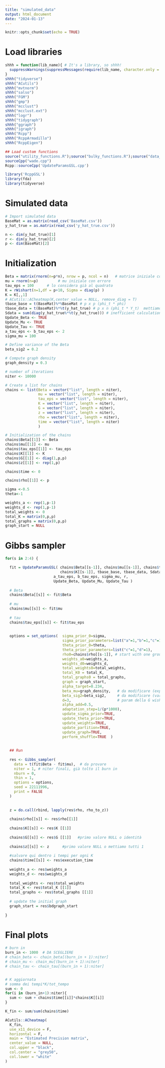 ```yaml
---
title: "simulated_data"
output: html_document
date: "2024-01-13"
---
```


```r
knitr::opts_chunk$set(echo = TRUE)
```


# Load libraries

```r
shhh = function(lib_name){ # It's a library, so shhh!
  suppressWarnings(suppressMessages(require(lib_name, character.only = TRUE)))
}
shhh("tidyverse")
shhh("ACutils")
shhh("mvtnorm")
shhh("salso")
shhh("FGM")
shhh("gmp")
shhh("mcclust")
shhh("mcclust.ext")
shhh("logr")
shhh("tidygraph")
shhh("ggraph")
shhh("igraph")
shhh("Rcpp")
shhh("RcppArmadillo")
shhh("RcppEigen")

## Load custom functions
source("utility_functions.R");source("bulky_functions.R");source("data_generation.R")
sourceCpp("wade.cpp")
Rcpp::sourceCpp('UpdateParamsGSL.cpp')

library('RcppGSL')
library(fda)
library(tidyverse)
```

# Simulated data
```r
# Import simulated data
BaseMat = as.matrix(read_csv('BaseMat.csv'))
y_hat_true = as.matrix(read_csv('y_hat_true.csv'))

n <- dim(y_hat_true)[1]
r <- dim(y_hat_true)[2]
p <- dim(BaseMat)[2]
```

# Initialization

```r
Beta = matrix(rnorm(n=p*n), nrow = p, ncol = n)   # matrice iniziale con errore
mu = rnorm(n=p)         # mu iniziale con errore
tau_eps = 100      # lo considera già al quadrato
K = rWishart(n=1,df = p+10, Sigma = diag(p) )
K = K[,,1]
# ACutils::ACheatmap(K,center_value = NULL, remove_diag = T)
tbase_base = t(BaseMat)%*%BaseMat # p x p (phi_t * phi)
tbase_data = t(BaseMat)%*%t(y_hat_true) # p x n (phi_t * Y_t)  mettiamo insieme tutti i beta, verranno etrsatte le colonne nel file C
Sdata = sum(diag(y_hat_true%*%t(y_hat_true))) # inefficient calculation ((2b + Sdata) è il b di tau_eps a posteriori) qui mette phi*beta = 0 come inizializz.
Update_Beta <- TRUE
Update_Mu <- TRUE
Update_Tau <- TRUE
a_tau_eps <- b_tau_eps <- 2
sigma_mu = 100

# Define variance of the Beta
beta_sig2 = 0.2

# Compute graph density
graph_density = 0.3

# number of iterations
niter <- 10000 

# Create a list for chains
chains <- list(Beta = vector("list", length = niter),
               mu = vector("list", length = niter),
               tau_eps = vector("list", length = niter),
               K = vector("list", length = niter),
               G = vector("list", length = niter),
               z = vector("list", length = niter),
               rho = vector("list", length = niter),
               time = vector("list", length = niter)
               ) 

# Initialization of the chains
chains$Beta[[1]] <- Beta
chains$mu[[1]] <- mu
chains$tau_eps[[1]] <- tau_eps 
chains$K[[1]] <- K
chains$G[[1]] <- diag(1,p,p)
chains$z[[1]] <- rep(1,p)

chains$time <- 0

chains$rho[[1]] <- p

sigma <-0.5
theta<-1

weights_a <- rep(1,p-1)
weights_d <- rep(1,p-1)
total_weights <- 0
total_K = matrix(0,p,p)
total_graphs = matrix(0,p,p)
graph_start = NULL


```

# Gibbs sampler

```r
for(s in 2:4) {

  fit = UpdateParamsGSL( chains$Beta[[s-1]], chains$mu[[s-1]], chains$tau_eps[[s-1]], 
                         chains$K[[s-1]], tbase_base, tbase_data, Sdata,   
                      a_tau_eps, b_tau_eps, sigma_mu, r,
                      Update_Beta, Update_Mu, Update_Tau )
  
  # Beta
  chains$Beta[[s]] <- fit$Beta
  
  # mu
  chains$mu[[s]] <- fit$mu
  
  # tau
  chains$tau_eps[[s]] <- fit$tau_eps
  
  
  options = set_options(  sigma_prior_0=sigma,
                          sigma_prior_parameters=list("a"=1,"b"=1,"c"=1,"d"=1),
                          theta_prior_0=theta,
                          theta_prior_parameters=list("c"=1,"d"=1),
                          rho0=chains$rho[[s-1]], # start with one group
                          weights_a0=weights_a,
                          weights_d0=weights_d,
                          total_weights0=total_weights,
                          total_K0 = total_K,
                          total_graphs0 = total_graphs,
                          graph = graph_start,
                          alpha_target=0.234,
                          beta_mu=graph_density,   # da modificare (expected value beta distr of the graph)
                          beta_sig2=beta_sig2,     # da modificare (var beta distr del grafo, fra 0 e 0.25)
                          d=3,                     # param della G wishart (default 3)
                          alpha_add=0.5,
                          adaptation_step=1/(p*1000),
                          update_sigma_prior=TRUE,
                          update_theta_prior=TRUE,
                          update_weights=TRUE,
                          update_partition=TRUE,
                          update_graph=TRUE,
                          perform_shuffle=TRUE  )
  
  
  ## Run 
  
  res <- Gibbs_sampler(
    data = t(fit$Beta - fit$mu),  # da provare
    niter = 1, # niter finali, già tolto il burn in
    nburn = 0,
    thin = 1,
    options = options,
    seed = 22111996,
    print = FALSE
  )
  
  
  z = do.call(rbind, lapply(res$rho, rho_to_z))
  
  chains$rho[[s]] <- res$rho[[1]]
  
  chains$K[[s]] <- res$K [[1]]
  
  chains$G[[s]] <- res$G [[1]]   #primo valore NULL o identità 
  
  chains$z[[s]] <- z      #primo valore NULL o mettiamo tutti 1
  
  #salvare qui dentro i tempi per ogni K
  chains$time[[s]] <- res$execution_time
  
  weights_a <- res$weights_a
  weights_d <- res$weights_d
  
  total_weights <- res$total_weights
  total_K <- res$total_K [[1]]
  total_graphs <- res$total_graphs [[1]]
  
  # update the initial graph
  graph_start = res$bdgraph_start
  
}

```

# Final plots

```r

# burn in 
burn_in <- 1000  # DA SCEGLIERE
# chain_beta <- chain_beta[(burn_in + 1):niter]
# chain_mu <- chain_mu[(burn_in + 1):niter]
# chain_tau <- chain_tau[(burn_in + 1):niter]


# K aggiornata
# somma dei tempi*K/tot_tempo
sum <- 0
for(i in (burn_in+1):niter){
  sum <- sum + chains$time[[i]]*chains$K[[i]]
}

K_fin <- sum/sum(chains$time)

ACutils::ACheatmap(
  K_fin,  
  use_x11_device = F,
  horizontal = F,
  main = "Estimated Precision matrix",
  center_value = NULL,
  col.upper = "black",
  col.center = "grey50",
  col.lower = "white"
)

```
